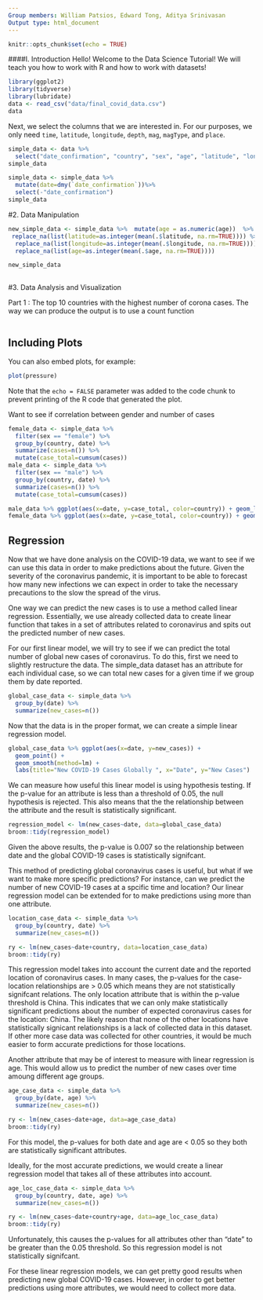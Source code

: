```yaml
---
Group members: William Patsios, Edward Tong, Aditya Srinivasan
Output type: html_document
---
```

```r
knitr::opts_chunk$set(echo = TRUE)
```

####I. Introduction
Hello! Welcome to the Data Science Tutorial! We will teach you how to work with R and how to work with datasets!

```r
library(ggplot2)
library(tidyverse)
library(lubridate)
data <- read_csv("data/final_covid_data.csv")
data
```

Next, we select the columns that we are interested in. For our purposes, we only need `time`, `latitude`, `longitude`, `depth`, `mag`, `magType`, and `place`.


```r
simple_data <- data %>%
  select("date_confirmation", "country", "sex", "age", "latitude", "longitude")
simple_data
```

```r
simple_data <- simple_data %>%
  mutate(date=dmy(`date_confirmation`))%>%
  select(-"date_confirmation")
simple_data
```


#2. Data Manipulation

```r

new_simple_data <- simple_data %>%  mutate(age = as.numeric(age))  %>%
 replace_na(list(latitude=as.integer(mean(.$latitude, na.rm=TRUE)))) %>%
  replace_na(list(longitude=as.integer(mean(.$longitude, na.rm=TRUE)))) %>%
  replace_na(list(age=as.integer(mean(.$age, na.rm=TRUE))))

new_simple_data
 
```


#3. Data Analysis and Visualization

Part 1 : The top 10 countries with the highest number of corona cases. The way we can produce the output is to use a count function 
```r

```


## Including Plots

You can also embed plots, for example:

```r
plot(pressure)
```

Note that the `echo = FALSE` parameter was added to the code chunk to prevent printing of the R code that generated the plot.

Want to see if correlation between gender and number of cases

```r
female_data <- simple_data %>%
  filter(sex == "female") %>%
  group_by(country, date) %>%
  summarize(cases=n()) %>%
  mutate(case_total=cumsum(cases))
male_data <- simple_data %>%
  filter(sex == "male") %>%
  group_by(country, date) %>%
  summarize(cases=n()) %>%
  mutate(case_total=cumsum(cases))

male_data %>% ggplot(aes(x=date, y=case_total, color=country)) + geom_line() + labs(title="Reported Male Cases") + ylim(0, 125)
female_data %>% ggplot(aes(x=date, y=case_total, color=country)) + geom_line() + labs(title="Reported Female Cases") + ylim(0, 125)
```

## Regression

Now that we have done analysis on the COVID-19 data, we want to see if we can use this data in order to make predictions about the future. Given the severity of the coronavirus pandemic, it is important to be able to forecast how many new infections we can expect in order to take the necessary precautions to the slow the spread of the virus.

One way we can predict the new cases is to use a method called linear regression. Essentially, we use already collected data to create linear function that takes in a set of attributes related to coronavirus and spits out the predicted number of new cases.

For our first linear model, we will try to see if we can predict the total number of global new cases of coronavirus. To do this, first we need to slightly restructure the data. The simple_data dataset has an attribute for each individual case, so we can total new cases for a given time if we group them by date reported.

```r
global_case_data <- simple_data %>%
  group_by(date) %>%
  summarize(new_cases=n())
```

Now that the data is in the proper format, we can create a simple linear regression model. 

```r
global_case_data %>% ggplot(aes(x=date, y=new_cases)) + 
  geom_point() +
  geom_smooth(method=lm) +
  labs(title="New COVID-19 Cases Globally ", x="Date", y="New Cases")
```

We can measure how useful this linear model is using hypothesis testing. If the p-value for an attribute is less than a threshold of 0.05, the null hypothesis is rejected. This also means that the the relationship between the attribute and the result is statistically significant.

```r
regression_model <- lm(new_cases~date, data=global_case_data)
broom::tidy(regression_model)
```

Given the above results, the p-value is 0.007 so the relationship between date and the global COVID-19 cases is statistically signifcant.

This method of predicting global coronavirus cases is useful, but what if we want to make more specific predictions? For instance, can we predict the number of new COVID-19 cases at a spcific time and location? Our linear regression model can be extended for to make predictions using more than one attribute.

```r
location_case_data <- simple_data %>%
  group_by(country, date) %>%
  summarize(new_cases=n())

ry <- lm(new_cases~date+country, data=location_case_data)
broom::tidy(ry)
```

This regression model takes into account the current date and the reported location of coronavirus cases. In many cases, the p-values for the case-location relationships are > 0.05 which means they are not statistically signifcant relations. The only location attribute that is within the p-value threshold is China. This indicates that we can only make statistically significant predictions about the number of expected coronavirus cases for the location: China. The likely reason that none of the other locations have statistically signicant relationships is a lack of collected data in this dataset. If other more case data was collected for other countries, it would be much easier to form accurate predictions for those locations.

Another attribute that may be of interest to measure with linear regression is age. This would allow us to predict the number of new cases over time amoung different age groups.

```r
age_case_data <- simple_data %>%
  group_by(date, age) %>%
  summarize(new_cases=n())

ry <- lm(new_cases~date+age, data=age_case_data)
broom::tidy(ry)
```

For this model, the p-values for both date and age are < 0.05 so they both are statistically significant attributes.

Ideally, for the most accurate predictions, we would create a linear regression model that takes all of these attributes into account.

```r
age_loc_case_data <- simple_data %>%
  group_by(country, date, age) %>%
  summarize(new_cases=n())

ry <- lm(new_cases~date+country+age, data=age_loc_case_data)
broom::tidy(ry)
```

Unfortunately, this causes the p-values for all attributes other than "date" to be greater than the 0.05 threshold. So this regression model is not statistically signifcant.

For these linear regression models, we can get pretty good results when predicting new global COVID-19 cases. However, in order to get better predictions using more attributes, we would need to collect more data.